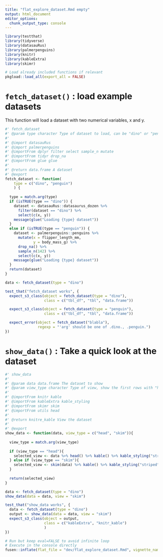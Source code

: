 ```yaml
---
title: "flat_explore_dataset.Rmd empty"
output: html_document
editor_options: 
  chunk_output_type: console
---
```


```r
library(testthat)
library(tidyverse)
library(datasauRus)
library(palmerpenguins)
library(knitr)
library(kableExtra)
library(skimr)
```


```r
# Load already included functions if relevant
pkgload::load_all(export_all = FALSE)
```

# `fetch_dataset()` : load example datasets

This function will load a dataset with two numerical variables, x and y.

```r
#' fetch_dataset
#' @param type character Type of dataset to load, can be "dino" or "penguin"
#'
#' @import datasauRus
#' @import palmerpenguins
#' @importFrom dplyr filter select sample_n mutate
#' @importFrom tidyr drop_na
#' @importFrom glue glue
#'
#' @return data.frame A dataset
#' @export
fetch_dataset <- function(
    type = c("dino", "penguin")
    ) {
  
  type = match.arg(type)
  if (isTRUE(type == "dino")) {
    dataset <- datasauRus::datasaurus_dozen %>%
      filter(dataset == "dino") %>%
      select(c(x, y))
    message(glue("Loading {type} dataset"))
  }
  else if (isTRUE(type == "penguin")) {
    dataset <- palmerpenguins::penguins %>%
      mutate(x = flipper_length_mm,
             y = body_mass_g) %>%
      drop_na() %>%
      sample_n(142) %>%
      select(c(x, y))
    message(glue("Loading {type} dataset"))
  }
  return(dataset)
}
```

```r
data <- fetch_dataset(type = "dino")
```

```r
test_that("fetch_dataset works", {
  expect_s3_class(object = fetch_dataset(type = "dino"),
                  class = c("tbl_df", "tbl", "data.frame"))

  expect_s3_class(object = fetch_dataset(type = "penguin"),
                  class = c("tbl_df", "tbl", "data.frame"))

  expect_error(object = fetch_dataset("blabla"),
               regexp = "'arg' should be one of .dino., .penguin.")
})
```

# `show_data()` : Take a quick look at the dataset
    
```r
#' show_data
#' 
#' @param data data.frame The dataset to show
#' @param view_type character Type of view, show the first rows with "head" or global summary with "skim"
#' 
#' @importFrom knitr kable
#' @importFrom kableExtra kable_styling
#' @importFrom skimr skim
#' @importFrom utils head
#' 
#' @return knitre_kable View the dataset
#' 
#' @export
show_data <- function(data, view_type = c("head", "skim")){
  
  view_type = match.arg(view_type)
  
  if (view_type == "head"){
    selected_view <- data %>% head() %>% kable() %>% kable_styling("striped", position = "left", font_size = 7)
  } else if (view_type == "skim"){
    selected_view <- skim(data) %>% kable() %>% kable_styling("striped", position = "left", font_size = 7)
  }
  
  return(selected_view)
}
```
  
```r
data <- fetch_dataset(type = "dino")
show_data(data = data, view = "skim")
```
  
```r
test_that("show_data works", {
  data <- fetch_dataset(type = "dino")
  output <- show_data(data = data, view = "skim")
  expect_s3_class(object = output,
                  class = c("kableExtra", "knitr_kable")
                  )
})
```


```r
# Run but keep eval=FALSE to avoid infinite loop
# Execute in the console directly
fusen::inflate(flat_file = "dev/flat_explore_dataset.Rmd", vignette_name = "Explore datasets", check = FALSE)
```

